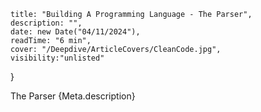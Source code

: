     title: "Building A Programming Language - The Parser",
    description: "",
    date: new Date("04/11/2024"),
    readTime: "6 min",
    cover: "/Deepdive/ArticleCovers/CleanCode.jpg",
    visibility:"unlisted"
}

<div className="titleSection">
    <span id="title">The Parser</span>
    <span id="subtitle">{Meta.description}</span>
</div>

<KeeganAuther />




<NextPage />